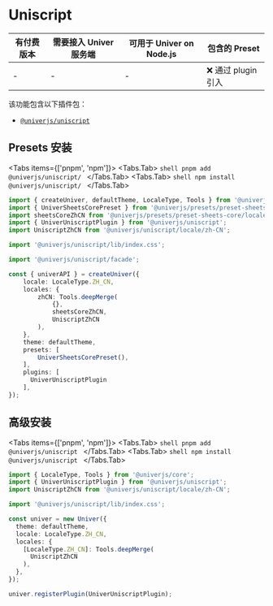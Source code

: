 
# Uniscript

| 有付费版本 | 需要接入 Univer 服务端 | 可用于 Univer on Node.js | 包含的 Preset |
| - | - | - | - |
| - | - | - | ❌ 通过 plugin 引入 |

该功能包含以下插件包：

* [`@univerjs/uniscript`](https://www.npmjs.com/package/@univerjs/uniscript)

## Presets 安装

<Tabs items={['pnpm', 'npm']}>
  <Tabs.Tab>
    ```shell
    pnpm add @univerjs/uniscript/
    ```
  </Tabs.Tab>
  <Tabs.Tab>
    ```shell
    npm install @univerjs/uniscript/
    ```
  </Tabs.Tab>
</Tabs>

```ts {4-5,7,9,17,25}
import { createUniver, defaultTheme, LocaleType, Tools } from '@univerjs/presets';
import { UniverSheetsCorePreset } from '@univerjs/presets/preset-sheets-core';
import sheetsCoreZhCN from '@univerjs/presets/preset-sheets-core/locales/zh-CN';
import { UniverUniscriptPlugin } from '@univerjs/uniscript';
import UniscriptZhCN from '@univerjs/uniscript/locale/zh-CN';

import '@univerjs/uniscript/lib/index.css';

import '@univerjs/uniscript/facade';

const { univerAPI } = createUniver({
    locale: LocaleType.ZH_CN,
    locales: {
        zhCN: Tools.deepMerge(
            {},
            sheetsCoreZhCN,
            UniscriptZhCN 
        ),
    },
    theme: defaultTheme,
    presets: [
        UniverSheetsCorePreset(),
    ],
    plugins: [
      UniverUniscriptPlugin 
    ],
});
```

## 高级安装

<Tabs items={['pnpm', 'npm']}>
  <Tabs.Tab>
    ```shell
    pnpm add @univerjs/uniscript
    ```
  </Tabs.Tab>
  <Tabs.Tab>
    ```shell
    npm install @univerjs/uniscript
    ```
  </Tabs.Tab>
</Tabs>

```typescript {2-3,5,12,17}
import { LocaleType, Tools } from '@univerjs/core';
import { UniverUniscriptPlugin } from '@univerjs/uniscript';
import UniscriptZhCN from '@univerjs/uniscript/locale/zh-CN';

import '@univerjs/uniscript/lib/index.css';

const univer = new Univer({
  theme: defaultTheme,
  locale: LocaleType.ZH_CN,
  locales: {
    [LocaleType.ZH_CN]: Tools.deepMerge(
      UniscriptZhCN
    ),
  },
});

univer.registerPlugin(UniverUniscriptPlugin);
```
